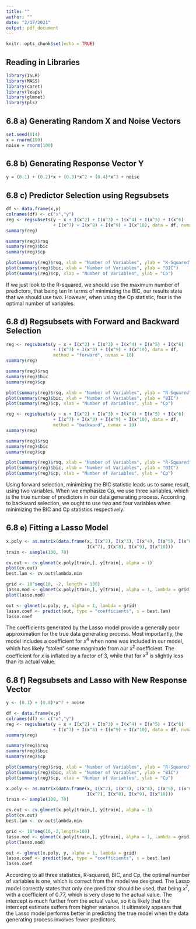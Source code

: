 ```yaml
---
title: ""
author: ""
date: "2/17/2021"
output: pdf_document
---
```


```r
knitr::opts_chunk$set(echo = TRUE)
```

## Reading in Libraries

```r
library(ISLR)
library(MASS)
library(caret)
library(leaps)
library(glmnet)
library(pls)
```

## 6.8 a) Generating Random X and Noise Vectors

```r
set.seed(814)
x = rnorm(100)
noise = rnorm(100)
```

## 6.8 b) Generating Response Vector Y

```r
y = (0.1) + (0.2)*x + (0.3)*x^2 + (0.4)*x^3 + noise
```

## 6.8 c) Predictor Selection using Regsubsets

```r
df <- data.frame(x,y)
colnames(df) <- c("x","y")
reg <- regsubsets(y ~ x + I(x^2) + I(x^3) + I(x^4) + I(x^5) + I(x^6)
                  + I(x^7) + I(x^8) + I(x^9) + I(x^10), data = df, nvmax = 10)
summary(reg)

summary(reg)$rsq
summary(reg)$bic
summary(reg)$cp

plot(summary(reg)$rsq, xlab = "Number of Variables", ylab = "R-Squared")
plot(summary(reg)$bic, xlab = "Number of Variables", ylab = "BIC")
plot(summary(reg)$cp, xlab = "Number of Variables", ylab = "Cp")
```

If we just look to the R-squared, we should use the maximum number of predictors, that being ten In terms of minimizing the BIC, our results state that we should use two. However, when using the Cp statistic, four is the optimal number of variables.

## 6.8 d) Regsubsets with Forward and Backward Selection

```r
reg <- regsubsets(y ~ x + I(x^2) + I(x^3) + I(x^4) + I(x^5) + I(x^6)
                  + I(x^7) + I(x^8) + I(x^9) + I(x^10), data = df,
                  method = "forward", nvmax = 10)
summary(reg)

summary(reg)$rsq
summary(reg)$bic
summary(reg)$cp

plot(summary(reg)$rsq, xlab = "Number of Variables", ylab = "R-Squared")
plot(summary(reg)$bic, xlab = "Number of Variables", ylab = "BIC")
plot(summary(reg)$cp, xlab = "Number of Variables", ylab = "Cp")

reg <- regsubsets(y ~ x + I(x^2) + I(x^3) + I(x^4) + I(x^5) + I(x^6)
                  + I(x^7) + I(x^8) + I(x^9) + I(x^10), data = df,
                  method = "backward", nvmax = 10)
summary(reg)

summary(reg)$rsq
summary(reg)$bic
summary(reg)$cp

plot(summary(reg)$rsq, xlab = "Number of Variables", ylab = "R-Squared")
plot(summary(reg)$bic, xlab = "Number of Variables", ylab = "BIC")
plot(summary(reg)$cp, xlab = "Number of Variables", ylab = "Cp")
```

Using forward selection, minimizing the BIC statistic leads us to same result, using two variables. When we emphasize Cp, we use three variables, which is the true number of predictors in our data generating process. According to backward selection, we ought to use two and four variables when minimizing the BIC and Cp statistics respectively.

## 6.8 e) Fitting a Lasso Model

```r
x.poly <- as.matrix(data.frame(x, I(x^2), I(x^3), I(x^4), I(x^5), I(x^6),
                               I(x^7), I(x^8), I(x^9), I(x^10)))
train <- sample(100, 70)

cv.out <- cv.glmnet(x.poly[train,], y[train], alpha = 1)
plot(cv.out)
best.lam <- cv.out$lambda.min

grid <- 10^seq(10, -2, length = 100)
lasso.mod <- glmnet(x.poly[train,], y[train], alpha = 1, lambda = grid)
plot(lasso.mod)

out <- glmnet(x.poly, y, alpha = 1, lambda = grid)
lasso.coef <- predict(out, type = "coefficients", s = best.lam)
lasso.coef
```

The coefficients generated by the Lasso model provide a generally poor approximation for the true data generating process. Most importantly, the model includes a coefficient for $x^4$ when none was included in our model, which has likely "stolen" some magnitude from our $x^2$ coefficient. The coefficient for $x$ is inflated by a factor of 3, while that for $x^3$ is slightly less than its actual value. 

## 6.8 f) Regsubsets and Lasso with New Response Vector

```r
y <- (0.1) + (0.8)*x^7 + noise

df <- data.frame(x,y)
colnames(df) <- c("x","y")
reg <- regsubsets(y ~ x + I(x^2) + I(x^3) + I(x^4) + I(x^5) + I(x^6)
                  + I(x^7) + I(x^8) + I(x^9) + I(x^10), data = df, nvmax = 10)
summary(reg)

summary(reg)$rsq
summary(reg)$bic
summary(reg)$cp

plot(summary(reg)$rsq, xlab = "Number of Variables", ylab = "R-Squared")
plot(summary(reg)$bic, xlab = "Number of Variables", ylab = "BIC")
plot(summary(reg)$cp, xlab = "Number of Variables", ylab = "Cp")

x.poly <- as.matrix(data.frame(x, I(x^2), I(x^3), I(x^4), I(x^5), I(x^6),
                               I(x^7), I(x^8), I(x^9), I(x^10)))
train <- sample(100, 70)

cv.out <- cv.glmnet(x.poly[train,], y[train], alpha = 1)
plot(cv.out)
best.lam <- cv.out$lambda.min

grid <- 10^seq(10,-2,length=100)
lasso.mod <- glmnet(x.poly[train,], y[train], alpha = 1, lambda = grid)
plot(lasso.mod)

out <- glmnet(x.poly, y, alpha = 1, lambda = grid)
lasso.coef <- predict(out, type = "coefficients", s = best.lam)
lasso.coef
```

According to all three statistics, R-squared, BIC, and Cp, the optimal number of variables is one, which is correct from the model we designed. The Lasso model correctly states that only one predictor should be used, that being $x^7$, with a coefficient of 0.77, which is very close to the actual value. The intercept is much further from the actual value, so it is likely that the intercept estimate suffers from higher variance. It ultimately appears that the Lasso model performs better in predicting the true model when the data generating process involves fewer predictors.